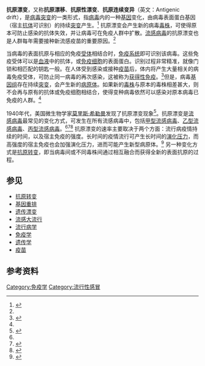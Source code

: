 '''抗原漂变'''，又称'''抗原漂移'''、'''抗原性漂变'''、'''抗原连续变异'''（英文：Antigenic drift），是[[病毒突变|病毒突变]]的一类形式，指[[病毒|病毒]]内的一种[[基因|基因]]变化，由病毒表面蛋白基因（宿主[[抗体|抗体]]可识别）的持续[[突变|突变]]产生。<ref name=":0">{{Cite web|title=How Flu Viruses Can Change|url=https://www.cdc.gov/flu/about/viruses/change.htm|accessdate=2021-01-05|date=2019-10-15|last=CDC|work=Centers for Disease Control and Prevention|language=en-us|archive-date=2021-03-18|archive-url=https://web.archive.org/web/20210318000948/https://www.cdc.gov/flu/about/viruses/change.htm|dead-url=no}}</ref> 抗原漂变会产生新的病毒[[毒株|毒株]]，可使得原本可防止感染的抗体失效，并让病毒可在免疫人群中扩散。[[流感病毒|流感病毒]]的抗原漂变也是人群每年需要接种新流感疫苗的重要原因。<ref name=":0" />

当病毒的表面抗原与相应的免疫[[受体_(生物化学)|受体]]相结合时，[[免疫系统|免疫系统]]即可识别该病毒。这些免疫受体可以是[[血液|血液]]中的抗体，或[[免疫細胞|免疫细胞]]的表面蛋白。识别过程非常精准，就像门锁和相匹配的钥匙一般。在人体受到感染或接种[[疫苗|疫苗]]后，体内将产生大量相关的病毒免疫受体，可防止同一病毒的再次感染，这被称为[[获得性免疫|获得性免疫]]。<ref>{{Cite web|title=获得性免疫|url=http://www.kepu.ac.cn/gb/lives/microbe/microbe_health/200310170093.html|accessdate=2021-01-05|author=|date=|format=|work=|publisher=中国科普博览|language=zh|archive-date=2021-02-07|archive-url=https://web.archive.org/web/20210207170238/http://www.kepu.ac.cn/gb/lives/microbe/microbe_health/200310170093.html|dead-url=no}}</ref>但是，病毒[[基因组|基因组]]存在持续[[突变|突变]]，会产生新的[[病原体|病原体]]。如果新的[[毒株|毒株]]与原本的毒株相差甚大，则不会再与原有的抗体或免疫细胞相结合，使得变种病毒依然可以感染对原本病毒已免疫的人群。<ref name=":0" />

1940年代，美国微生物学家[[莫里斯·希勒曼|莫里斯·希勒曼]]发现了抗原漂变现象<ref name=":7">{{Cite journal|title=Maurice R. Hilleman (1919–2005)|author=Reinhard Kurth|url=https://www.nature.com/articles/4341083a|date=2005-04|journal=《[[自然_(期刊)|自然]]》（''Nature''）|issue=7037|doi=10.1038/4341083a|others=|year=|volume=434|page=|pages=1083–1083|language=en|issn=1476-4687|pmid=|access-date=2021-01-07|archive-date=2021-02-07|archive-url=https://web.archive.org/web/20210207170227/https://www.nature.com/articles/4341083a|dead-url=no}}</ref>。抗原漂变是[[流感病毒|流感病毒]]最常见的变化方式，可发生在所有流感病毒中，包括[[甲型流感病毒|甲型流感病毒]]、[[乙型流感病毒|乙型流感病毒]]、[[丙型流感病毒|丙型流感病毒]]。<ref name=":0" /><ref name="antigenicdrift2">{{cite journal|title=Ecology and Evolution of the Flu|journal=Trends in Ecology and Evolution|issue=7|doi=10.1016/S0169-5347(02)02502-8|year=2002|volume=17|pages=334–340|author3=S. A. Levin|author1=D. J. D. Earn|author2=J. Dushoff}}</ref><ref>{{cite book|author=A. W. Hampson|chapter=Influenza virus antigens and antigenic drift|title=Influenza|url=https://archive.org/details/optionsforcontro0000inte|editor=C. W. Potter|publisher=Elsevier Science B. V.|year=2002|pages=[https://archive.org/details/optionsforcontro0000inte/page/49 49]–86|isbn=978-0-444-82461-5}}</ref> 抗原漂变的速率主要取决于两个方面：流行病疫情持续的时间，以及宿主免疫的强度。长时间的疫情流行可产生长时间的[[演化壓力|演化压力]]，而高强度的宿主免疫也会加强演化压力，进而可能产生新型病原体。<ref>{{cite journal|title=Epidemic dynamics and antigenic evolution in a single season of influenza A|last=Boni|first=T|journal=[[Proceedings_of_the_Royal_Society_B|Proceedings of the Royal Society B]]|issue=1592|doi=10.1098/rspb.2006.3466|year=2006|volume=273|pages=1307–1316|pmc=1560306|pmid=16777717|author3=P. Beerli|author4=M. Pascual|author2=S. Cobey}}</ref> 另一种变化方式是[[抗原转变|抗原转变]]，即当病毒间或不同毒株间通过相互融合而获得全新的表面抗原的过程。

== 参见 ==
* [[抗原转变|抗原转变]]
* [[基因重排|基因重排]]
* [[遗传漂变|遗传漂变]]
*[[流感大流行|流感大流行]]
* [[流行病学|流行病学]]
* [[免疫学|免疫学]]
* [[遗传学|遗传学]]
* [[疫苗|疫苗]]

== 参考资料 ==
{{reflist|2}}

{{Viruses}}
[[Category:免疫学|Category:免疫学]]
[[Category:流行性感冒|Category:流行性感冒]]